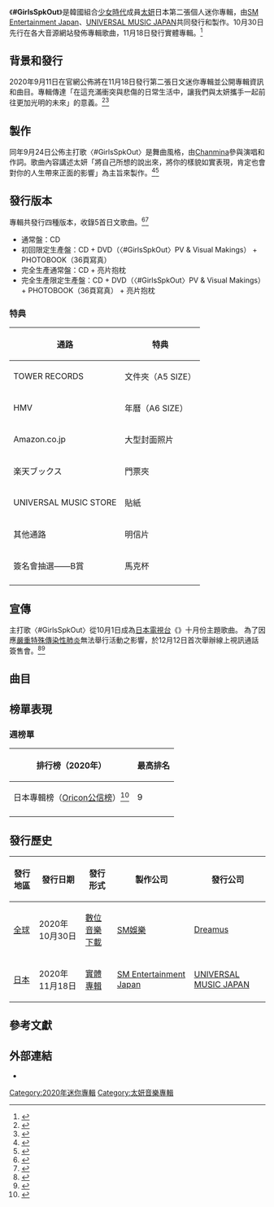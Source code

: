 {{noteTA
|G1=Music
}}
{{Infobox album
| name       = {{lang|en|#GirlsSpkOut}}
| type       = EP
| artist     = [[太妍|太妍]]
| cover      = GirlsSpkOut.jpg
| released   = {{Start date|2020|10|30}}（線上音源）<br/> {{Start date|2020|11|18}}（實體專輯）
| recorded   = 
| length     = {{Duration|m=17|s=56}}
| language   = [[日語|日語]]
| label      = {{hlist|[[SM娛樂|SM娛樂]]|[[環球音樂_(日本)|UNIVERSAL MUSIC JAPAN]]}}
| genre      = [[日本流行音樂|日本流行音樂]]
| producer   = [[李秀满|李秀满]]
| prev_title = [[Purpose_(太妍專輯)|Purpose]]
| prev_year  = 2019
| next_title = [[What_Do_I_Call_You|What Do I Call You]]
| next_year  = 2020
| misc = 
{{External music video
|Type=EP
|{{YouTube|XT7Oh6vTY1Q|〈#GirlsSpkOut〉}}<br>{{Youtube|rZO7Fe-6pxo|〈Sorrow〉}}<br>{{Youtube|N2MiY2p5_4Y|〈I Do〉}}
}}
}}

《'''#GirlsSpkOut'''》是韓國組合[[少女時代|少女時代]]成員[[太妍|太妍]]日本第二張個人迷你專輯，由[[SM娛樂|SM Entertainment Japan]]、[[環球音樂_(日本)|UNIVERSAL MUSIC JAPAN]]共同發行和製作。10月30日先行在各大音源網站發佈專輯歌曲，11月18日發行實體專輯。<ref>{{cite web |url=https://taeyeon.girls-generation.jp/news/girlsspkout_streaming/ |title=2ndミニアルバム『♯GirlsSpkOut』のデジタル先行配信がスタート！ |language=ja |publisher=太妍日本官方網站 |date=2020-10-30 |accessdate=2020-11-05 |deadurl=no |archiveurl=https://web.archive.org/web/20201105061741/https://taeyeon.girls-generation.jp/news/girlsspkout_streaming/ |archivedate=2020-11-05 }}</ref>

==背景和發行==
2020年9月11日在官網公佈將在11月18日發行第二張日文迷你專輯並公開專輯資訊和曲目。專輯傳達「在這充滿衝突與悲傷的日常生活中，讓我們與太妍攜手一起前往更加光明的未來」的意義。<ref>{{cite web|url=https://taeyeon.girls-generation.jp/news/2ndminialbum/|title=テヨンの日本で2枚目となるミニアルバム『＃GirlsSpkOut』11月18日に発売決定。|language=ja|publisher=太妍日本官方網站|date=2020-09-11|archive-date=2020-11-01|deadurl=no|archive-url=https://web.archive.org/web/20201101090845/https://taeyeon.girls-generation.jp/news/2ndminialbum/|accessdate=2020-12-07}}</ref><ref>{{cite web |url=https://www.kpopn.com/2020/09/14/taeyeon-japan-mini-album-girlsspkout |title=「信聽太」回歸！太妍將於11月18日發行迷你日文二輯 |language=zh |publisher=kpopn |date=2020-09-11 |archive-date=2020-09-18 |deadurl=no |archive-url=https://web.archive.org/web/20200918140653/https://www.kpopn.com/2020/09/14/taeyeon-japan-mini-album-girlsspkout |accessdate=2020-12-07 }}</ref>

==製作==
同年9月24日公佈主打歌〈#GirlsSpkOut〉是舞曲風格，由[[Chanmina|Chanmina]]參與演唱和作詞。歌曲內容講述太妍「將自己所想的說出來，將你的樣貌如實表現，肯定也會對你的人生帶來正面的影響」為主旨來製作。<ref>{{cite web |url=https://taeyeon.girls-generation.jp/news/collaboration/ |title=日本初のコラボレーション！日本語、英語、韓国語の3ヶ国語を巧みに操るトリリンガルラッパー／シンガー・ちゃんみなをフィーチャー！テヨンパートの作詞には話題のシンガーソングライターeillを迎え、超豪華な新曲「#GirlsSpkOut ft.ちゃんみな」が完成！ |language=ja |publisher=太妍日本官方網站 |date=2020-09-24 |accessdate=2020-10-26 |deadurl=no |archiveurl=https://web.archive.org/web/20201026034154/https://taeyeon.girls-generation.jp/news/collaboration/ |archivedate=2020-10-26 }}</ref><ref>{{cite web|url=https://www.epochtimes.com/b5/20/9/11/n12396415.htm|title=太妍日文迷你專輯《#GirlsSpkOut》 11月推出|language=zh|publisher=大紀元|date=2020-09-11|archive-date=2020-12-07|accessdate=2020-12-07|archive-url=https://web.archive.org/web/20201207163736/https://www.epochtimes.com/b5/20/9/11/n12396415.htm|dead-url=no}}</ref>

==發行版本==

專輯共發行四種版本，收錄5首日文歌曲。<ref>{{cite web |url=https://taeyeon.girls-generation.jp/news/girlsspkout_special/ |title=完全生産限定グッズ＆BOXデザインとCDショップ別のオリジナル特典のデザインを公開 |language=ja |publisher=太妍日本官方網站 |date=2020-09-24 |accessdate=2020-11-17 |deadurl=no |archiveurl=https://web.archive.org/web/20201117170227/https://taeyeon.girls-generation.jp/news/girlsspkout_special/ |archivedate=2020-11-17 }}</ref><ref>{{cite web |url=https://taeyeon.girls-generation.jp/news/girlsspkout_photo/ |title=2ndミニアルバム『#GirlsSpkOut』商品写真を公開 |language=ja |publisher=太妍日本官方網站 |date=2020-11-13 |accessdate=2020-11-22 |deadurl=no |archiveurl=https://web.archive.org/web/20201122094443/https://taeyeon.girls-generation.jp/news/girlsspkout_photo/ |archivedate=2020-11-22 }}</ref>

*通常盤：CD
*初回限定生產盤：CD + DVD（〈#GirlsSpkOut〉PV & Visual Makings） + PHOTOBOOK（36頁寫真）
*完全生產通常盤：CD + 亮片抱枕
*完全生產限定生產盤：CD + DVD（〈#GirlsSpkOut〉PV & Visual Makings） + PHOTOBOOK（36頁寫真） + 亮片抱枕

===特典===
{| class="wikitable" width="850px" style="font-size:85%; "
!通路!! 特典
|-
|TOWER RECORDS
|文件夾（A5 SIZE）
|-
|HMV
|年曆（A6 SIZE）
|-
|Amazon.co.jp
|大型封面照片
|-
|楽天ブックス
|門票夾
|-
|UNIVERSAL MUSIC STORE
|貼紙
|-
|其他通路
|明信片
|-
|簽名會抽選——B賞
|馬克杯
|-
|}

==宣傳==
主打歌〈#GirlsSpkOut〉從10月1日成為[[日本電視台|日本電視台]]《{{Link-ja|我家好宅大公開|スッキリ (テレビ番組)}}》十月份主題歌曲。
為了因應[[嚴重特殊傳染性肺炎|嚴重特殊傳染性肺炎]]無法舉行活動之影響，於12月12日首次舉辦線上視訊通話簽售會。<ref>{{cite web |url=https://taeyeon.girls-generation.jp/news/sukkiri/ |title=新曲「#GirlsSpkOut ft.ちゃんみな」が日本テレビ系 「スッキリ」 10月テーマソングに決定 |language=ja |publisher=太妍日本官方網站 |date=2020-09-29 |accessdate=2020-11-01 |deadurl=no |archiveurl=https://web.archive.org/web/20201101145614/https://taeyeon.girls-generation.jp/news/sukkiri/ |archivedate=2020-11-01 }}</ref><ref>{{cite web |url=https://taeyeon.girls-generation.jp/news/online_sign/ |title=日本2nd Mini Album『#GirlsSpkOut』シリアルナンバー特典「オンラインサイン会」の詳細決定！ |language=ja |publisher=太妍日本官方網站 |date=2020-11-13 |accessdate=2020-11-13 |deadurl=no |archiveurl=https://web.archive.org/web/20201113090020/https://taeyeon.girls-generation.jp/news/online_sign/ |archivedate=2020-11-13 }}</ref>


==曲目==
{{tracklist 
| full_width      = yes
| collapsed       = 
| headline        = 普通盤<ref>{{cite web|url=https://music.apple.com/tw/album/1533408642|title=#GirlsSpkOut - iTunes TW||accessdate=2020年10月30日}}</ref>
| extra_column    = 
| total_length    = 17:56

| title1          = #GirlsSpkOut (Feat. ちゃんみな (CHANMINA))
| lyrics1         = {{hlist|[[Chanmina|Chanmina]]|eill}}
| music1          = {{hlist|[[梅根李|梅根李]]|Shawn Halim|Adien Lewis|Willie Weeks}}
| length1         = 3:31

| title2          = Worry Free Love
| lyrics2         = Meg.Me
| music2          = {{hlist|Andreas Carlsson|Melanie Joy Fontana|Michel 'Lindgren' Schulz}}
| length2         = 3:28

| title3          = Be Real
| lyrics3         = BOYHOOD
| music3          = Joe Lawrence
| length3         = 3:39

| title4          = I Do
| lyrics4         = Meg.Me
| music4          = {{hlist|Celine Helgemo|Sebastian Aasen|Per Kristian Ottestad|Sheila Simmenes}}
| note4           = [[TAEYEON_JAPAN_TOUR_2019_~Signal~#相關影音|The Signal Gift]] DVD收錄曲
| length4         = 3:53

| title5          = Sorrow
| lyrics5         = Sara Sakurai
| music5          = {{hlist|minGtion|EJAE}}
| length5         = 3:25
}}

== 榜單表現 ==
=== 週榜單 ===
{| class="wikitable sortable plainrowheaders" style="text-align:center"
! scope="col" | 排行榜（2020年）
! scope="col" | 最高排名
|-
! scope="row" | 日本專輯榜（[[Oricon公信榜|Oricon公信榜]]）<ref>{{Cite web |url=https://www.oricon.co.jp/rank/ja/w/2020-11-30/ |title=週間　アルバムランキング（2020年11月16日～2020年11月22日） |accessdate=2020年11月30日 |archive-date=2020年11月29日 |archive-url=https://web.archive.org/web/20201129232608/https://www.oricon.co.jp/rank/ja/w/2020-11-30/ |dead-url=no }}</ref>
| 9
|-
|}

== 發行歷史 ==
{| class="wikitable" 
|-
! 發行地區 !! 發行日期 !! 發行形式 !! 製作公司 !! 發行公司
|-
| [[全球|全球]] || 2020年10月30日 || [[數位音樂下載|數位音樂下載]] || [[SM娛樂|SM娛樂]] || [[艾利和|Dreamus]]
|-
| [[日本|日本]] || 2020年11月18日 || [[音樂專輯|實體專輯]] || [[SM娛樂|SM Entertainment Japan]] || [[環球音樂_(日本)|UNIVERSAL MUSIC JAPAN]]
|}

== 參考文獻 ==
{{reflist}}

== 外部連結 ==
*{{official|http://taeyeon.girls-generation.jp/|太妍日本官方網站}}

{{太妍}}
[[Category:2020年迷你專輯|Category:2020年迷你專輯]]
[[Category:太妍音樂專輯|Category:太妍音樂專輯]]